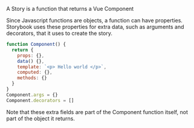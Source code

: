 
A Story is a function that returns a Vue Component

Since Javascript functions are objects, a function can have properties. Storybook uses these properties for extra data, such as arguments and decorators, that it uses to create the story.

```js
function Component() {
  return {
    props: {},
    data() {},
    template: `<p> Hello world </p>`,
    computed: {},
    methods: {}
  }
}
Component.args = {}
Component.decorators = []
```

Note that these extra fields are part of the Component function itself, not part of the object it returns.
